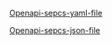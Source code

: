 
[Openapi-sepcs-yaml-file](/openapi/statements.yaml)

[Openapi-sepcs-json-file](/openapi/statements.json)

<SwaggerUI url="../../openapi/statements.json" />
